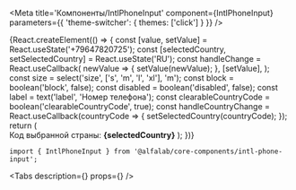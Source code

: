 


<Meta
    title='Компоненты/IntlPhoneInput'
    component={IntlPhoneInput}
    parameters={{ 'theme-switcher': { themes: ['click'] } }}
/>

<!-- Canvas -->

<Story name='IntlPhoneInput'>
    {React.createElement(() => {
        const [value, setValue] = React.useState('+79647820725');
        const [selectedCountry, setSelectedCountry] = React.useState('RU');
        const handleChange = React.useCallback(
            newValue => {
                setValue(newValue);
            },
            [setValue],
        );
        const size = select('size', ['s', 'm', 'l', 'xl'], 'm');
        const block = boolean('block', false);
        const disabled = boolean('disabled', false);
        const label = text('label', 'Номер телефона');
        const clearableCountryCode = boolean('clearableCountryCode', true);
        const handleCountryChange = React.useCallback(countryCode => {
            setSelectedCountry(countryCode);
        });
        return (
            <React.Fragment>
                <IntlPhoneInput
                    value={value}
                    onChange={handleChange}
                    size={size}
                    block={block}
                    label={label}
                    disabled={disabled}
                    defaultCountryIso2='RU'
                    readOnly={boolean('readOnly', false)}
                    onCountryChange={handleCountryChange}
                    clearableCountryCode={clearableCountryCode}
                />
                <br />
                Код выбранной страны: <strong>{selectedCountry}</strong>
            </React.Fragment>
        );
    })}
</Story>


<!-- Docs -->

<ComponentHeader
    name='IntlPhoneInput'
    version={version}
    package='@alfalab/core-components/intl-phone-input'
    stage={1}
/>

```tsx
import { IntlPhoneInput } from '@alfalab/core-components/intl-phone-input';
```

<Tabs
    description={<Description />}
    props={<Props of={IntlPhoneInput} />}
/>
